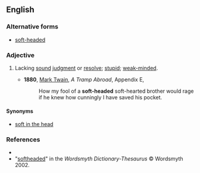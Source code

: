 ==English==

===Alternative forms===
*[[soft-headed]]

===Adjective===
{{en-adj}}

# {{context|informal|lang=en}} Lacking [[sound]] [[judgment]] or [[resolve]]; [[stupid]]; [[weak-minded]].
#*'''1880''', [[w:Mark_Twain|Mark Twain]], ''A Tramp Abroad'', Appendix E,
#*:How my fool of a '''soft-headed''' soft-hearted brother would rage if he knew how cunningly I have saved his pocket.

====Synonyms====
* [[soft in the head]]

===References===
*{{R:Dictionary.com}}
*"[http://www.wordsmyth.net/live/home.php?script=search&matchent=softheaded&matchtype=exact softheaded]" in the ''Wordsmyth Dictionary-Thesaurus'' © Wordsmyth 2002.